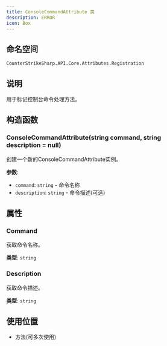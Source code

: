```yaml
---
title: ConsoleCommandAttribute 类
description: ERROR
icon: Box
---
```


## 命名空间
`CounterStrikeSharp.API.Core.Attributes.Registration`

## 说明
用于标记控制台命令处理方法。

## 构造函数

### ConsoleCommandAttribute(string command, string description = null)
创建一个新的ConsoleCommandAttribute实例。

**参数**:
- `command`: `string` - 命令名称
- `description`: `string` - 命令描述(可选)

## 属性

### Command
获取命令名称。

**类型**: `string`

### Description
获取命令描述。

**类型**: `string`

## 使用位置
- 方法(可多次使用) 